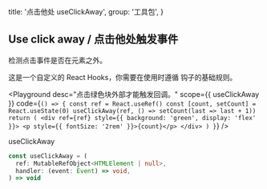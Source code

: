 
  title: '点击他处 useClickAway',
  group: '工具包',
}

## Use click away / 点击他处触发事件

检测点击事件是否在元素之外。

这是一个自定义的 React Hooks，你需要在使用时遵循 <Link target="_blank" href="https://reactjs.org/docs/hooks-rules.html">钩子的基础规则</Link>。

<Playground
  desc="点击绿色块外部才能触发回调。"
  scope={{ useClickAway }}
  code={`
() => {
  const ref = React.useRef()
  const [count, setCount] = React.useState(0)
  useClickAway(ref, () => setCount(last => last + 1))
  return (
    <div ref={ref} style={{ background: 'green', display: 'flex' }}>
      <p style={{ fontSize: '2rem' }}>{count}</p>
    </div>
  )
}
`}
/>

<Attributes edit="/pages/zh-cn/components/use-click-away.mdx">
<Attributes.Title>useClickAway</Attributes.Title>

```ts
const useClickAway = (
  ref: MutableRefObject<HTMLElement | null>,
  handler: (event: Event) => void,
) => void
```

</Attributes>

